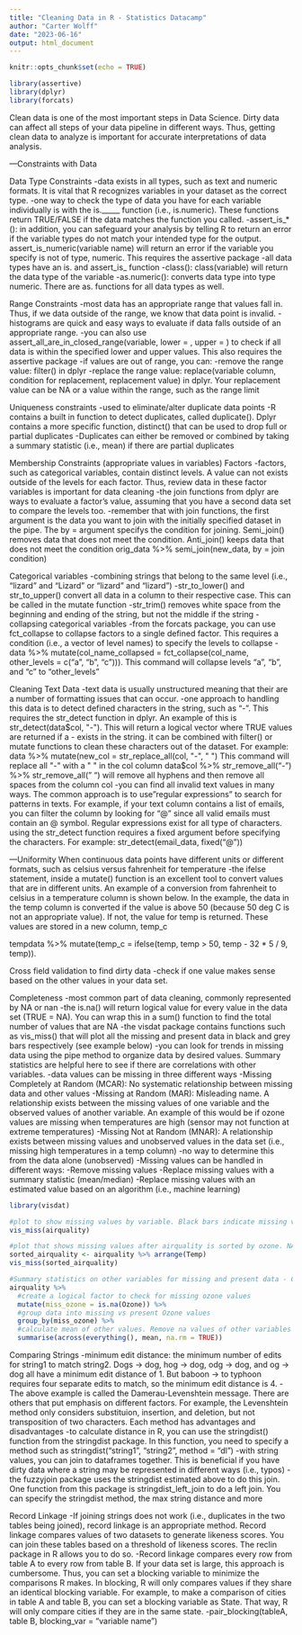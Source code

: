 ---
title: "Cleaning Data in R - Statistics Datacamp"
author: "Carter Wolff"
date: "2023-06-16"
output: html_document
---

```{r setup, include=FALSE}
knitr::opts_chunk$set(echo = TRUE)
```

```{r}
library(assertive)
library(dplyr)
library(forcats)
```


Clean data is one of the most important steps in Data Science. Dirty data can affect all steps of your data pipeline in different ways. Thus, getting clean data to analyze is important for accurate interpretations of data analysis.

---Constraints with Data

Data Type Constraints
-data exists in all types, such as text and numeric formats. It is vital that R recognizes variables in your dataset as the correct type.
-one way to check the type of data you have for each variable individually is with the is._____ function (i.e., is.numeric). These functions return TRUE/FALSE if the data matches the function you called.
-assert_is_* (): in addition, you can safeguard your analysis by telling R to return an error if the variable types do not match your intended type for the output. assert_is_numeric(variable name) will return an error if the variable you specify is not of type, numeric. This requires the assertive package
-all data types have an is. and assert_is_ function
-class(): class(variable) will return the data type of the variable
-as.numeric(): converts data type into type numeric. There are as. functions for all data types as well.

Range Constraints
-most data has an appropriate range that values fall in. Thus, if we data outside of the range, we know that data point is invalid.
-histograms are quick and easy ways to evaluate if data falls outside of an appropriate range.
-you can also use assert_all_are_in_closed_range(variable, lower = , upper = ) to check if all data is within the specified lower and upper values. This also requires the assertive package
-if values are out of range, you can:
  -remove the range value: filter() in dplyr
  -replace the range value: replace(variable column, condition for replacement, replacement value) in dplyr. Your replacement value can be NA or a value within the         range, such as the range limit

Uniqueness constraints
-used to eliminate/alter duplicate data points
-R contains a built in function to detect duplicates, called duplicate(). Dplyr contains a more specific function, distinct() that can be used to drop full or partial duplicates
-Duplicates can either be removed or combined by taking a summary statistic (i.e., mean) if there are partial duplicates

Membership Constraints (appropriate values in variables)
Factors
-factors, such as categorical variables, contain distinct levels. A value can not exists outside of the levels for each factor. Thus, review data in these factor variables is important for data cleaning
-the join functions from dplyr are ways to evaluate a factor's value, assuming that you have a second data set to compare the levels too.
-remember that with join functions, the first argument is the data you want to join with the initially specified dataset in the pipe. The by = argument specifys the condition for joining. Semi_join() removes data that does not meet the condition. Anti_join() keeps data that does not meet the condition
    orig_data %>% semi_join(new_data, by = join condition)
    
Categorical variables
-combining strings that belong to the same level (i.e., "lizard" and "Lizard" or "lizard " and "lizard")
  -str_to_lower() and str_to_upper() convert all data in a column to their respective case. This can be called in the mutate function
  -str_trim() removes white space from the beginning and ending of the string, but not the middle if the string
-collapsing categorical variables
  -from the forcats package, you can use fct_collapse to collapse factors to a single defined factor. This requires a condition (i.e., a vector of level names) to        specify the levels to collapse
    - data %>% mutate(col_name_collapsed = fct_collapse(col_name, other_levels = c("a", "b", "c"))). This command will collapse levels "a", "b", and "c" to                 "other_levels"
    
Cleaning Text Data
-text data is usually unstructured meaning that their are a number of formatting issues that can occur. 
-one approach to handling this data is to detect defined characters in the string, such as "-". This requires the str_detect function in dplyr. An example of this is     str_detect(data$col, "-"). This will return a logical vector where TRUE values are returned if a - exists in the string. it can be combined with filter() or mutate     functions to clean these characters out of the dataset. For example:
    data %>% mutate(new_col = str_replace_all(col, "-", " ") This command will replace all "-" with a " " in the col column
    data$col %>% str_remove_all("-") %>% str_remove_all(" ") will remove all hyphens and then remove all spaces from the column col
-you can find all invalid text values in many ways. The common approach is to use "regular expressions" to search for patterns in texts. For example, if your text        column contains a list of emails, you can filter the column by looking for "@" since all valid emails must contain an @ symbol. Regular expressions exist for all type   of characters. using the str_detect function requires a fixed argument before specifying the characters. For example: str_detect(email_data, fixed("@"))

---Uniformity
When continuous data points have different units or different formats, such as celsius versus fahrenheit for temperature
-the ifelse statement, inside a mutate() function is an excellent tool to convert values that are in different units. An example of a conversion from fahrenheit to celsius in a temperature column is shown below. In the example, the data in the temp column is converted if the value is above 50 (because 50 deg C is not an appropriate value). If not, the value for temp is returned. These values are stored in a new column, temp_c

tempdata %>% mutate(temp_c = ifelse(temp, temp > 50, temp - 32 * 5 / 9, temp)).

Cross field validation to find dirty data
-check if one value makes sense based on the other values in your data set.

Completeness
-most common part of data cleaning, commonly represented by NA or nan
-the is.na() will return logical value for every value in the data set (TRUE = NA). You can wrap this in a sum() function to find the total number of values that are NA
-the visdat package contains functions such as vis_miss() that will plot all the missing and present data in black and grey bars respectively (see example below)
-you can look for trends in missing data using the pipe method to organize data by desired values. Summary statistics are helpful here to see if there are correlations with other variables. 
-data values can be missing in three different ways
  -Missing Completely at Random (MCAR): No systematic relationship between missing data and other values
  -Missing at Random (MAR): Misleading name. A relationship exists between the missing values of one variable and the observed values of another variable. An example    of this would be if ozone values are missing when temperatures are high (sensor may not function at extreme temperatures)
  -Missing Not at Random (MNAR): A relationship exists between missing values and unobserved values in the data set (i.e., missing high temperatures in a temp column)
      -no way to determine this from the data alone (unobserved)
-Missing values can be handled in different ways:
  -Remove missing values
  -Replace missing values with a summary statistic (mean/median)
  -Replace missing values with an estimated value based on an algorithm (i.e., machine learning)


```{r}
library(visdat)

#plot to show missing values by variable. Black bars indicate missing values
vis_miss(airquality)

#plot that shows missing values after airquality is sorted by ozone. NA ozone values are clustered
sorted_airquality <- airquality %>% arrange(Temp)
vis_miss(sorted_airquality)

#Summary statistics on other variables for missing and present data - Calculate the mean of wind, solar, temp when Ozone is present or missing
airquality %>%
  #create a logical factor to check for missing ozone values
  mutate(miss_ozone = is.na(Ozone)) %>%
  #group data into missing vs present Ozone values
  group_by(miss_ozone) %>%
  #calculate mean of other values. Remove na values of other variables for mean calculation
  summarise(across(everything(), mean, na.rm = TRUE))
```

Comparing Strings
-minimum edit distance: the minimum number of edits for string1 to match string2. Dogs -> dog, hog -> dog, odg -> dog, and og -> dog all have a minimum edit distance of 1. But baboon -> to typhoon requires four separate edits to match, so the minimum edit distance is 4.
  -The above example is called the Damerau-Levenshtein message. There are others that put emphasis on different factors. For example, the Levenshtein method only        considers substituion, insertion, and deletion, but not transposition of two characters. Each method has advantages and disadvantages
-to calculate distance in R, you can use the stringdist() function from the stringdist package. In this function, you need to specify a method such as 
stringdist("string1", "string2", method = "dl")
-with string values, you can join to dataframes together. This is beneficial if you have dirty data where a string may be represented in different ways (i.e., typos)
  -the fuzzyjoin package uses the stringdist estimated above to do this join. One function from this package is stringdist_left_join to do a left join. You can specify     the stringdist method, the max string distance and more
  
Record Linkage
-If joining strings does not work (i.e., duplicates in the two tables being joined), record linkage is an appropriate method. Record linkage compares values of two datasets to generate likeness scores. You can join these tables based on a threshold of likeness scores. The reclin package in R allows you to do so.
-Record linkage compares every row from table A to every row from table B. If your data set is large, this approach is cumbersome. Thus, you can set a blocking variable to minimize the comparisons R makes. In blocking, R will only compares values if they share an identical blocking variable. For example, to make a comparison of cities in table A and table B, you can set a blocking variable as State. That way, R will only compare cities if they are in the same state. 
  -pair_blocking(tableA, table B, blocking_var = "variable name")
